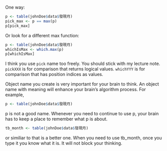 
One way:
```r
p <- table(johnDoe$data$發現月)
pick_max <- p == max(p)
p[pick_max]
```

Or look for a different max function:
```r
p <- table(johnDoe$data$發現月)
whichIsMax <- which.max(p)
p[whichIsMax]
```

I think you use `pick` name too freely. You should stick with my lecture note. `pickXXX` is for comparison that returns logical values. `whichYYY` is for comparison that has position indices as values. 

Object name you create is very important for your brain to think. An object name with meaning will enhance your brain's algorithm process. For example, 
```r
p <- table(johnDoe$data$發現月)
```
p is not a good name. Whenever you need to continue to use p, your brain has to keep a place to remember what p is about. 
```r
tb_month <- table(johnDoe$data$發現月)
```
or similiar to that is a better one. When you need to use tb_month, once you type it you know what it is. It will not block your thinking.


